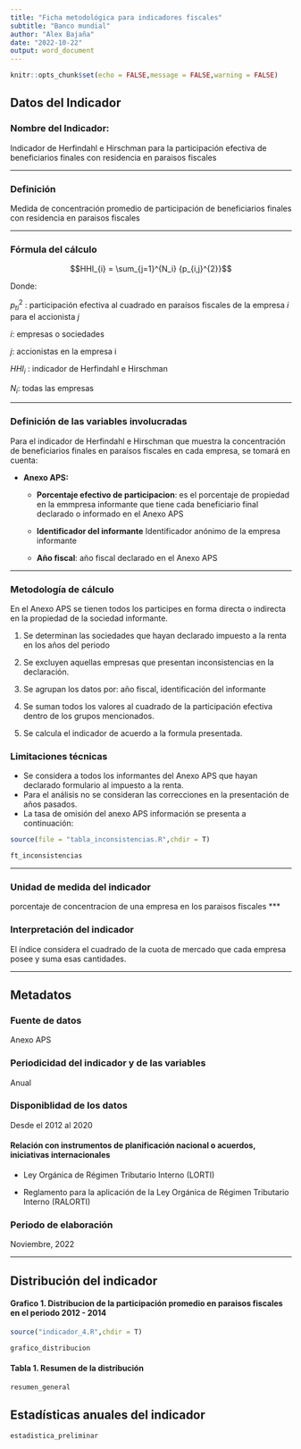 ```yaml
---
title: "Ficha metodológica para indicadores fiscales"
subtitle: "Banco mundial"
author: "Alex Bajaña"
date: "2022-10-22"
output: word_document
---
```


```r
knitr::opts_chunk$set(echo = FALSE,message = FALSE,warning = FALSE)
```

## Datos del Indicador

### Nombre del Indicador:  

Indicador de Herfindahl e Hirschman para la participación efectiva de beneficiarios finales con residencia en paraisos fiscales

***

### Definición

Medida de concentración promedio de participación de beneficiarios finales con residencia en paraisos fiscales

***

### Fórmula del cálculo


$$HHI_{i} = \sum_{j=1}^{N_i} {p_{i,j}^{2}}$$

Donde:

$p_{ti}^2$ : participación efectiva al cuadrado  en paraísos fiscales de la empresa $i$ para el accionista $j$

$i$: empresas o sociedades

$j$: accionistas en la empresa i

$HHI_i$ : indicador de Herfindahl e Hirschman

$N_i$: todas las empresas


***
### Definición de las variables involucradas


Para el indicador de Herfindahl e Hirschman que muestra la concentración de beneficiarios finales en paraísos fiscales en cada empresa, se tomará en cuenta:

* **Anexo APS:**

  * **Porcentaje efectivo de participacion**: es el porcentaje de propiedad en la emmpresa informante que tiene cada beneficiario final declarado o informado en el Anexo APS

  * **Identificador del informante** Identificador anónimo de la empresa informante

  * **Año fiscal**: año fiscal declarado en el Anexo APS
  

***

### Metodología de cálculo

En el Anexo APS se tienen todos los participes en forma directa o indirecta en la propiedad de la sociedad informante. 

1. Se determinan las sociedades que hayan declarado impuesto a la renta en los años del periodo

2. Se excluyen aquellas empresas que presentan inconsistencias en la declaración. 

3. Se agrupan los datos por: año fiscal, identificación del informante

4. Se suman todos los valores al cuadrado de la participación efectiva dentro de los grupos mencionados.

5. Se calcula el indicador de acuerdo a la formula presentada. 


### Limitaciones técnicas

- Se considera a todos los informantes del Anexo APS que hayan declarado formulario al impuesto a la renta. 
- Para el análisis no se consideran las correcciones en la presentación de años pasados.
- La tasa de omisión del anexo APS información se presenta a continuación:


```r
source(file = "tabla_inconsistencias.R",chdir = T)

ft_inconsistencias

```


***

### Unidad de medida del indicador

porcentaje de concentracion de una empresa en los paraisos fiscales
***

### Interpretación del indicador

El índice considera el cuadrado de la cuota de mercado que cada empresa posee y suma esas cantidades.

***

## Metadatos

### Fuente de datos

Anexo APS

### Periodicidad del indicador y de las variables

Anual

### Disponiblidad de los datos

Desde el 2012 al 2020

#### Relación con instrumentos de planificación nacional o acuerdos, iniciativas internacionales

*	Ley Orgánica de Régimen Tributario Interno (LORTI)

*	Reglamento para la aplicación de la Ley Orgánica de Régimen Tributario Interno (RALORTI)


### Periodo de elaboración

Noviembre, 2022

***

## Distribución del indicador

#### Grafico 1. Distribucion de la participación promedio en paraisos fiscales en el periodo 2012 - 2014

```r

source("indicador_4.R",chdir = T)

grafico_distribucion

```

#### Tabla 1. Resumen de la distribución

```r

resumen_general

```


## Estadísticas anuales del indicador

```r
estadistica_preliminar
```


